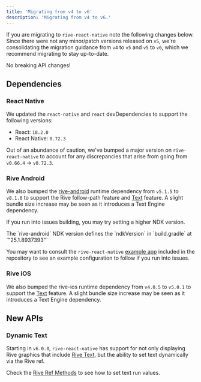 ```yaml
---
title: 'Migrating from v4 to v6'
description: 'Migrating from v4 to v6.'
---
```




If you are migrating to `rive-react-native` note the following changes below. Since there were not any minor/patch versions released on `v5`, we're consolidating the migration guidance from `v4` to `v5` and `v5` to `v6`, which we recommend migrating to stay up-to-date.

<Note>
 No breaking API changes!
</Note>

## Dependencies 

### React Native

We updated the `react-native` and `react` devDependencies to support the following versions:

- React: `18.2.0`
- React Native: `0.72.3`

Out of an abundance of caution, we've bumped a major version on `rive-react-native` to account for any discrepancies that arise from going from `v0.66.4` -&gt; `v0.72.3`.

### Rive Android

We also bumped the [rive-android](https://github.com/rive-app/rive-android) runtime dependency from `v5.1.5` to `v8.1.0` to support the Rive follow-path feature and [Text](/editor/text/) feature. A slight bundle size increase may be seen as it introduces a Text Engine dependency.

If you run into issues building, you may try setting a higher NDK version.

<Note>
 The `rive-android` NDK version defines the `ndkVersion` in `build.gradle` at `"25.1.8937393"`
</Note>

You may want to consult the `rive-react-native` [example app](https://github.com/rive-app/rive-react-native/tree/main/example) included in the repository to see an example configuration to follow if you run into issues.

### Rive iOS 
We also bumped the rive-ios runtime dependency from `v4.0.5` to `v5.0.1` to support the [Text](/runtimes/text) feature. A slight bundle size increase may be seen as it introduces a Text Engine dependency.

## New APIs 

### Dynamic Text

Starting in `v6.0.0`, `rive-react-native` has support for not only displaying Rive graphics that include [Rive Text](/editor/text/), but the ability to set text dynamically via the Rive ref.

Check the [Rive Ref Methods](./rive-ref-methods) to see how to set text run values.